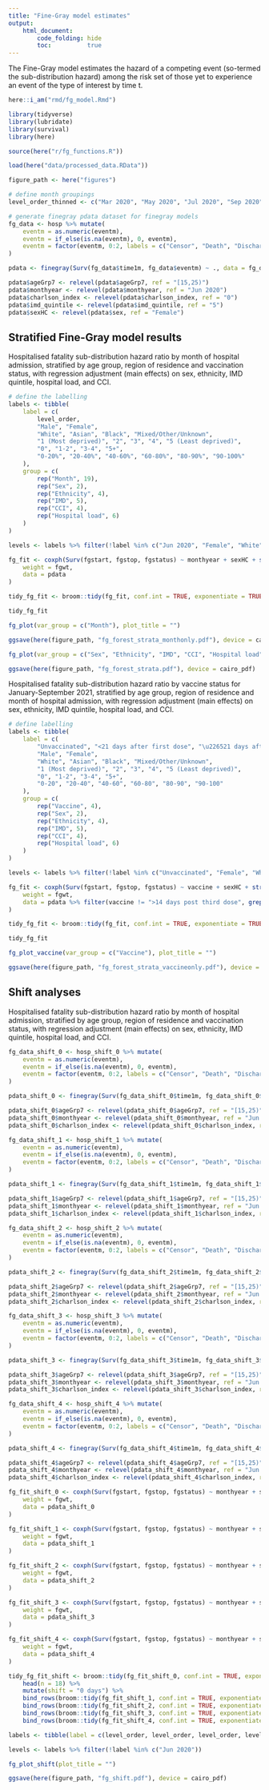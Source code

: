```yaml
---
title: "Fine-Gray model estimates"
output:
    html_document:
        code_folding: hide
        toc:          true
---
```


The Fine-Gray model estimates the hazard of a competing event (so-termed the sub-distribution hazard) among the risk set of those yet to experience an event of the type of interest by time t.

```r

here::i_am("rmd/fg_model.Rmd")

library(tidyverse)
library(lubridate)
library(survival)
library(here)

source(here("r/fg_functions.R"))

load(here("data/processed_data.RData"))

figure_path <- here("figures")
```

```r

# define month groupings
level_order_thinned <- c("Mar 2020", "May 2020", "Jul 2020", "Sep 2020", "Nov 2020", "Jan 2021", "Mar 2021", "May 2021", "Jul 2021", "Sep 2021")

# generate finegray pdata dataset for finegray models
fg_data <- hosp %>% mutate(
    eventm = as.numeric(eventm),
    eventm = if_else(is.na(eventm), 0, eventm),
    eventm = factor(eventm, 0:2, labels = c("Censor", "Death", "Discharge"))
)

pdata <- finegray(Surv(fg_data$time1m, fg_data$eventm) ~ ., data = fg_data)

pdata$ageGrp7 <- relevel(pdata$ageGrp7, ref = "[15,25)")
pdata$monthyear <- relevel(pdata$monthyear, ref = "Jun 2020")
pdata$charlson_index <- relevel(pdata$charlson_index, ref = "0")
pdata$imd_quintile <- relevel(pdata$imd_quintile, ref = "5")
pdata$sexHC <- relevel(pdata$sex, ref = "Female")
```

## Stratified Fine-Gray model results

Hospitalised fatality sub-distribution hazard ratio by month of hospital admission, stratified by age group, region of residence and vaccination status, with regression adjustment (main effects) on sex, ethnicity, IMD quintile, hospital load, and CCI. 

```r

# define the labelling
labels <- tibble(
    label = c(
        level_order,
        "Male", "Female",
        "White", "Asian", "Black", "Mixed/Other/Unknown",
        "1 (Most deprived)", "2", "3", "4", "5 (Least deprived)",
        "0", "1-2", "3-4", "5+",
        "0-20%", "20-40%", "40-60%", "60-80%", "80-90%", "90-100%"
    ),
    group = c(
        rep("Month", 19),
        rep("Sex", 2),
        rep("Ethnicity", 4),
        rep("IMD", 5),
        rep("CCI", 4),
        rep("Hospital load", 6)
    )
)

levels <- labels %>% filter(!label %in% c("Jun 2020", "Female", "White", "5 (Least deprived)", "0", "0-20%"))

fg_fit <- coxph(Surv(fgstart, fgstop, fgstatus) ~ monthyear + sexHC + strata(ageGrp7) + strata(phec_name) + strata(vaccine) + ethGrp4 + imd_quintile + charlson_index + bed_occupancy_cat,
    weight = fgwt,
    data = pdata
)

tidy_fg_fit <- broom::tidy(fg_fit, conf.int = TRUE, exponentiate = TRUE)

tidy_fg_fit

fg_plot(var_group = c("Month"), plot_title = "")

ggsave(here(figure_path, "fg_forest_strata_monthonly.pdf"), device = cairo_pdf)

fg_plot(var_group = c("Sex", "Ethnicity", "IMD", "CCI", "Hospital load"), plot_title = "")

ggsave(here(figure_path, "fg_forest_strata.pdf"), device = cairo_pdf)
```

Hospitalised fatality sub-distribution hazard ratio by vaccine status for January-September 2021, stratified by age group, region of residence and month of hospital admission, with regression adjustment (main effects) on sex, ethnicity, IMD quintile, hospital load, and CCI. 

```r

# define labelling
labels <- tibble(
    label = c(
        "Unvaccinated", "<21 days after first dose", "\u226521 days after first dose", "\u226514 days after second dose",
        "Male", "Female",
        "White", "Asian", "Black", "Mixed/Other/Unknown",
        "1 (Most deprived)", "2", "3", "4", "5 (Least deprived)",
        "0", "1-2", "3-4", "5+",
        "0-20", "20-40", "40-60", "60-80", "80-90", "90-100"
    ),
    group = c(
        rep("Vaccine", 4),
        rep("Sex", 2),
        rep("Ethnicity", 4),
        rep("IMD", 5),
        rep("CCI", 4),
        rep("Hospital load", 6)
    )
)

levels <- labels %>% filter(!label %in% c("Unvaccinated", "Female", "White", "5 (Least deprived)", "0", "0-20"))

fg_fit <- coxph(Surv(fgstart, fgstop, fgstatus) ~ vaccine + sexHC + strata(ageGrp7) + strata(phec_name) + strata(monthyear) + ethGrp4 + imd_quintile + charlson_index + bed_occupancy_cat,
    weight = fgwt,
    data = pdata %>% filter(vaccine != ">14 days post third dose", grepl("2021", monthyear))
)

tidy_fg_fit <- broom::tidy(fg_fit, conf.int = TRUE, exponentiate = TRUE)

tidy_fg_fit

fg_plot_vaccine(var_group = c("Vaccine"), plot_title = "")

ggsave(here(figure_path, "fg_forest_strata_vaccineonly.pdf"), device = cairo_pdf)
```

## Shift analyses

Hospitalised fatality sub-distribution hazard ratio by month of hospital admission, stratified by age group, region of residence and vaccination status, with regression adjustment (main effects) on sex, ethnicity, IMD quintile, hospital load, and CCI.

```r

fg_data_shift_0 <- hosp_shift_0 %>% mutate(
    eventm = as.numeric(eventm),
    eventm = if_else(is.na(eventm), 0, eventm),
    eventm = factor(eventm, 0:2, labels = c("Censor", "Death", "Discharge"))
)

pdata_shift_0 <- finegray(Surv(fg_data_shift_0$time1m, fg_data_shift_0$eventm) ~ ., data = fg_data_shift_0)

pdata_shift_0$ageGrp7 <- relevel(pdata_shift_0$ageGrp7, ref = "[15,25)")
pdata_shift_0$monthyear <- relevel(pdata_shift_0$monthyear, ref = "Jun 2020")
pdata_shift_0$charlson_index <- relevel(pdata_shift_0$charlson_index, ref = "0")

fg_data_shift_1 <- hosp_shift_1 %>% mutate(
    eventm = as.numeric(eventm),
    eventm = if_else(is.na(eventm), 0, eventm),
    eventm = factor(eventm, 0:2, labels = c("Censor", "Death", "Discharge"))
)

pdata_shift_1 <- finegray(Surv(fg_data_shift_1$time1m, fg_data_shift_1$eventm) ~ ., data = fg_data_shift_1)

pdata_shift_1$ageGrp7 <- relevel(pdata_shift_1$ageGrp7, ref = "[15,25)")
pdata_shift_1$monthyear <- relevel(pdata_shift_1$monthyear, ref = "Jun 2020")
pdata_shift_1$charlson_index <- relevel(pdata_shift_1$charlson_index, ref = "0")

fg_data_shift_2 <- hosp_shift_2 %>% mutate(
    eventm = as.numeric(eventm),
    eventm = if_else(is.na(eventm), 0, eventm),
    eventm = factor(eventm, 0:2, labels = c("Censor", "Death", "Discharge"))
)

pdata_shift_2 <- finegray(Surv(fg_data_shift_2$time1m, fg_data_shift_2$eventm) ~ ., data = fg_data_shift_2)

pdata_shift_2$ageGrp7 <- relevel(pdata_shift_2$ageGrp7, ref = "[15,25)")
pdata_shift_2$monthyear <- relevel(pdata_shift_2$monthyear, ref = "Jun 2020")
pdata_shift_2$charlson_index <- relevel(pdata_shift_2$charlson_index, ref = "0")

fg_data_shift_3 <- hosp_shift_3 %>% mutate(
    eventm = as.numeric(eventm),
    eventm = if_else(is.na(eventm), 0, eventm),
    eventm = factor(eventm, 0:2, labels = c("Censor", "Death", "Discharge"))
)

pdata_shift_3 <- finegray(Surv(fg_data_shift_3$time1m, fg_data_shift_3$eventm) ~ ., data = fg_data_shift_3)

pdata_shift_3$ageGrp7 <- relevel(pdata_shift_3$ageGrp7, ref = "[15,25)")
pdata_shift_3$monthyear <- relevel(pdata_shift_3$monthyear, ref = "Jun 2020")
pdata_shift_3$charlson_index <- relevel(pdata_shift_3$charlson_index, ref = "0")

fg_data_shift_4 <- hosp_shift_4 %>% mutate(
    eventm = as.numeric(eventm),
    eventm = if_else(is.na(eventm), 0, eventm),
    eventm = factor(eventm, 0:2, labels = c("Censor", "Death", "Discharge"))
)

pdata_shift_4 <- finegray(Surv(fg_data_shift_4$time1m, fg_data_shift_4$eventm) ~ ., data = fg_data_shift_4)

pdata_shift_4$ageGrp7 <- relevel(pdata_shift_4$ageGrp7, ref = "[15,25)")
pdata_shift_4$monthyear <- relevel(pdata_shift_4$monthyear, ref = "Jun 2020")
pdata_shift_4$charlson_index <- relevel(pdata_shift_4$charlson_index, ref = "0")

fg_fit_shift_0 <- coxph(Surv(fgstart, fgstop, fgstatus) ~ monthyear + sexHC + strata(ageGrp7) + strata(phec_name) + strata(vaccine) + ethGrp4 + imd_quintile + charlson_index,
    weight = fgwt,
    data = pdata_shift_0
)

fg_fit_shift_1 <- coxph(Surv(fgstart, fgstop, fgstatus) ~ monthyear + sexHC + strata(ageGrp7) + strata(phec_name) + strata(vaccine) + ethGrp4 + imd_quintile + charlson_index,
    weight = fgwt,
    data = pdata_shift_1
)

fg_fit_shift_2 <- coxph(Surv(fgstart, fgstop, fgstatus) ~ monthyear + sexHC + strata(ageGrp7) + strata(phec_name) + strata(vaccine) + ethGrp4 + imd_quintile + charlson_index,
    weight = fgwt,
    data = pdata_shift_2
)

fg_fit_shift_3 <- coxph(Surv(fgstart, fgstop, fgstatus) ~ monthyear + sexHC + strata(ageGrp7) + strata(phec_name) + strata(vaccine) + ethGrp4 + imd_quintile + charlson_index,
    weight = fgwt,
    data = pdata_shift_3
)

fg_fit_shift_4 <- coxph(Surv(fgstart, fgstop, fgstatus) ~ monthyear + sexHC + strata(ageGrp7) + strata(phec_name) + strata(vaccine) + ethGrp4 + imd_quintile + charlson_index,
    weight = fgwt,
    data = pdata_shift_4
)

tidy_fg_fit_shift <- broom::tidy(fg_fit_shift_0, conf.int = TRUE, exponentiate = TRUE) %>%
    head(n = 18) %>%
    mutate(shift = "0 days") %>%
    bind_rows(broom::tidy(fg_fit_shift_1, conf.int = TRUE, exponentiate = TRUE) %>% head(n = 18) %>% mutate(shift = "1 day")) %>%
    bind_rows(broom::tidy(fg_fit_shift_2, conf.int = TRUE, exponentiate = TRUE) %>% head(n = 18) %>% mutate(shift = "2 days")) %>%
    bind_rows(broom::tidy(fg_fit_shift_3, conf.int = TRUE, exponentiate = TRUE) %>% head(n = 18) %>% mutate(shift = "3 days")) %>%
    bind_rows(broom::tidy(fg_fit_shift_4, conf.int = TRUE, exponentiate = TRUE) %>% head(n = 18) %>% mutate(shift = "4 days"))

labels <- tibble(label = c(level_order, level_order, level_order, level_order, level_order), shift = c(rep("0 days", 19), rep("1 day", 19), rep("2 days", 19), rep("3 days", 19), rep("4 days", 19)))

levels <- labels %>% filter(!label %in% c("Jun 2020"))

fg_plot_shift(plot_title = "")

ggsave(here(figure_path, "fg_shift.pdf"), device = cairo_pdf)
```